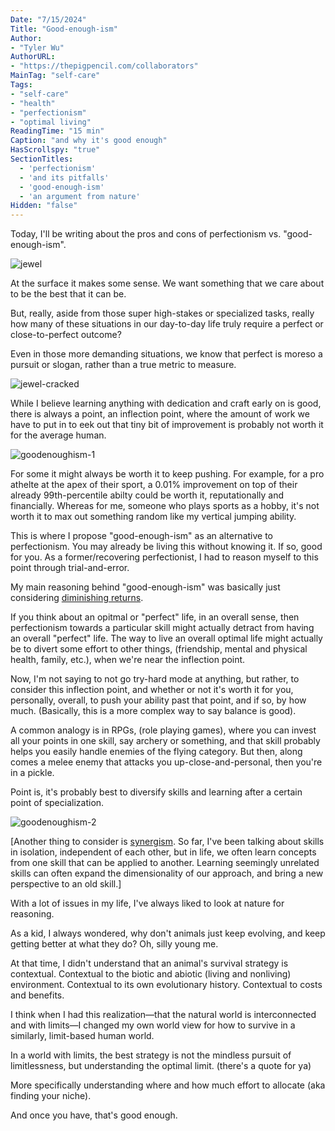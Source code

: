 ```yaml
---
Date: "7/15/2024"
Title: "Good-enough-ism"
Author:
- "Tyler Wu"
AuthorURL:
- "https://thepigpencil.com/collaborators"
MainTag: "self-care"
Tags:
- "self-care"
- "health"
- "perfectionism"
- "optimal living"
ReadingTime: "15 min"
Caption: "and why it's good enough"
HasScrollspy: "true"
SectionTitles:
  - 'perfectionism'
  - 'and its pitfalls'
  - 'good-enough-ism'
  - 'an argument from nature'
Hidden: "false"
---
```


Today, I'll be writing about the pros and cons of perfectionism vs. "good-enough-ism".

<ScrollspyHeader isInline={true}/>
<img
  className='smallHeaderImg'
  src='/img/writing/goodenoughism/jewel.png'
  alt='jewel'
  />

At the surface it makes some sense. We want something that we care about to be the best that it can be.

But, really, aside from those super high-stakes or specialized tasks, 
really how many of these situations in our day-to-day life truly require a perfect or close-to-perfect outcome?

Even in those more demanding situations, we know that perfect is moreso a pursuit or slogan, 
rather than a true metric to measure.


<ScrollspyHeader isInline={true}/>
<img
  className='smallHeaderImg'
  src='/img/writing/goodenoughism/jewel_cracked.png'
  alt='jewel-cracked'
  />

While I believe learning anything with dedication and craft early on is good, there is always a point, an inflection point,
where the amount of work we have to put in to eek out that tiny bit of improvement is probably 
not worth it for the average human.

<img
  className='articleImg'
  src='/img/writing/goodenoughism/goodenoughism1.png'
  alt='goodenoughism-1'
/>

For some it might always be worth it to keep pushing. For example, for a pro athelte at the apex of their sport, 
a 0.01% improvement on top of their already 99th-percentile abilty could be worth it, reputationally and financially.
Whereas for me, someone who plays sports as a hobby, it's not worth it to max out something random like my vertical jumping ability.

<ScrollspyHeader />
This is where I propose "good-enough-ism" as an alternative to perfectionism. You may already be living this without knowing it. If so, good for you. 
As a former/recovering perfectionist, I had to reason myself to this point through trial-and-error.

My main reasoning behind "good-enough-ism" was basically just considering 
<a target="_blank" href="https://en.wikipedia.org/wiki/Diminishing_returns">diminishing returns</a>. 

If you think about an opitmal or "perfect" life, in an overall sense, then perfectionism towards a particular skill might actually detract from having an overall "perfect" life.
The way to live an overall optimal life might actually be to divert some effort to other things, (friendship, mental and physical health, family, etc.), when we're near the inflection point.

Now, I'm not saying to not go try-hard mode at anything, but rather, to consider this inflection point, and whether or not it's worth it for you, personally, overall, to push
your ability past that point, and if so, by how much. (Basically, this is a more complex way to say balance is good).

A common analogy is in RPGs, (role playing games), where you can invest all your points in one skill, 
say archery or something, and that skill probably helps you easily handle enemies of the flying category.
But then, along comes a melee enemy that attacks you up-close-and-personal, then you're in a pickle. 

Point is, it's probably best to diversify skills and learning after a certain point of specialization.

<img
  className='articleImg'
  src='/img/writing/goodenoughism/goodenoughism2.png'
  alt='goodenoughism-2'
/>

<p className="footnote" id="footnote1">
[Another thing to consider is <a href="https://www.merriam-webster.com/dictionary/synergism" target="_blank">synergism</a>. So far, I've been talking about skills in isolation, independent of each other, but in life, 
we often learn concepts from one skill that can be applied to another. 
Learning seemingly unrelated skills can often expand the dimensionality of our approach, and bring a new perspective to an old skill.]
</p>

<ScrollspyHeader />
With a lot of issues in my life, I've always liked to look at nature for reasoning. 

As a kid, I always wondered, why don't animals just keep evolving, and keep getting better at what they do? Oh, silly young me.

At that time, I didn't understand that an animal's survival strategy is contextual. Contextual to the biotic and abiotic (living and nonliving) environment. 
Contextual to its own evolutionary history. Contextual to costs and benefits. 

I think when I had this realization—that the natural world is interconnected and with limits—I changed my own world view for how to survive in a similarly, limit-based human world.

In a world with limits, the best strategy is not the mindless pursuit of limitlessness, but understanding the optimal limit. (there's a quote for ya)

More specifically understanding where and how much effort to allocate (aka finding your niche).

And once you have, that's good enough.
